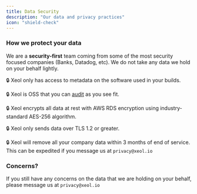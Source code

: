 ```yaml
---
title: Data Security
description: "Our data and privacy practices"
icon: "shield-check"
---
```


### How we protect your data
We are a **security-first** team coming from some of the most security focused companies (Banks, Datadog, etc). We do not take any data we hold on your behalf lightly.

🔒 Xeol only has access to metadata on the software used in your builds.

🔒 Xeol is OSS that you can [audit](https://github.com/xeol-io/xeol) as you see fit.

🔒 Xeol encrypts all data at rest with AWS RDS encryption using industry-standard AES-256 algorithm.

🔒 Xeol only sends data over TLS 1.2 or greater.

🔒 Xeol will remove all your company data within 3 months of end of service. This can be expedited if you message us at `privacy@xeol.io`


### Concerns?
If you still have any concerns on the data that we are holding on your behalf, please message us at `privacy@xeol.io`
